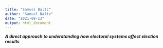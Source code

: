 ```yaml
---
title: "Samuel Baltz"
author: "Samuel Baltz"
date: "2021-08-13"
output: html_document
---
```


***A direct approach to understanding how electoral systems affect election results***